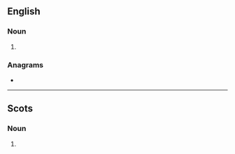 ==English==

===Noun===
{{head|en|noun form}}

# {{plural of|heugh|lang=en}}

===Anagrams===
* {{anagrams|en|a=eghhsu|Hughes|sheugh}}

----

==Scots==

===Noun===
{{head|sco|noun plural form}}

# {{plural of|heuch|lang=sco}}